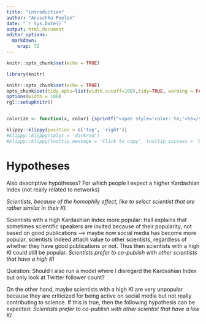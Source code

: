```yaml
---
title: "introduction"
author: "Anuschka Peelen"
date: "`r Sys.Date()`"
output: html_document
editor_options: 
  markdown: 
    wrap: 72
---
```


```r
knitr::opts_chunk$set(echo = TRUE)
```

```r
library(knitr)

knitr::opts_chunk$set(echo = TRUE)
opts_chunk$set(tidy.opts=list(width.cutoff=100),tidy=TRUE, warning = FALSE, message = FALSE,comment = "#>", cache=TRUE, class.source=c("test"), class.output=c("test2"))
options(width = 100)
rgl::setupKnitr()


colorize <- function(x, color) {sprintf("<span style='color: %s;'>%s</span>", color, x) }
```

```r
klippy::klippy(position = c('top', 'right'))
#klippy::klippy(color = 'darkred')
#klippy::klippy(tooltip_message = 'Click to copy', tooltip_success = 'Done')
```

# Hypotheses

Also descriptive hypotheses? For which people I expect a higher
Kardashian Index (not really related to networks)

*Scientists, because of the homophily effect, like to select scientist
that are rather similar in their KI.*

Scientists with a high Kardashian Index more popular: Hall explains that
sometimes scientific speakers are invited because of their popularity,
not based on good publications --\> maybe now social media has become
more popular, scientists indeed attach value to other scientists,
regardless of whether they have good publications or not. Thus then
scientists with a high KI could still be popular. *Scientists prefer to
co-publish with other scientists that have a high KI*

Question: Should I also run a model where I disregard the Kardashian
Index but only look at Twitter follower count?

On the other hand, maybe scientists with a high KI are very unpopular
because they are criticized for being active on social media but not
really contributing to science. If this is true, then the following
hypothesis can be expected: *Scientists prefer to co-publish with other
scientist that have a low KI*.
